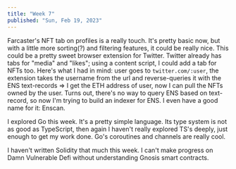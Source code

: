 ```yaml
---
title: "Week 7"
published: "Sun, Feb 19, 2023"
---
```


Farcaster's NFT tab on profiles is a really touch. It's pretty basic now, but with a little more
sorting(?) and filtering features, it could be really nice. This could be a pretty sweet browser
extension for Twitter. Twitter already has tabs for "media" and "likes"; using a content script, I
could add a tab for NFTs too. Here's what I had in mind: user goes to `twitter.com/:user`, the
extension takes the username from the url and reverse-queries it with the ENS text-records => I get
the ETH address of user, now I can pull the NFTs owned by the user. Turns out, there's no way to query ENS based on text-record, so now I'm trying to build an indexer
for ENS. I even have a good name for it: Enscan.


I explored Go this week. It's a pretty simple language. Its type system is not as good as
TypeScript, then again I haven't really explored TS's deeply, just enough to get my work done. Go's
coroutines and channels are really cool.

I haven't written Solidity that much this week. I can't make progress on Damn Vulnerable Defi
without understanding Gnosis smart contracts.
